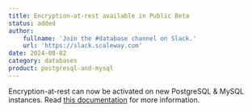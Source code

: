 ```yaml
---
title: Encryption-at-rest available in Public Beta
status: added
author:
    fullname: 'Join the #database channel on Slack.'
    url: 'https://slack.scaleway.com'
date: 2024-08-02
category: databases
product: postgresql-and-mysql
---
```


Encryption-at-rest can now be activated on new PostgreSQL & MySQL instances. Read [this documentation](https://www.scaleway.com/en/docs/managed-databases/postgresql-and-mysql/concepts/#encryption-at-rest) for more information.

